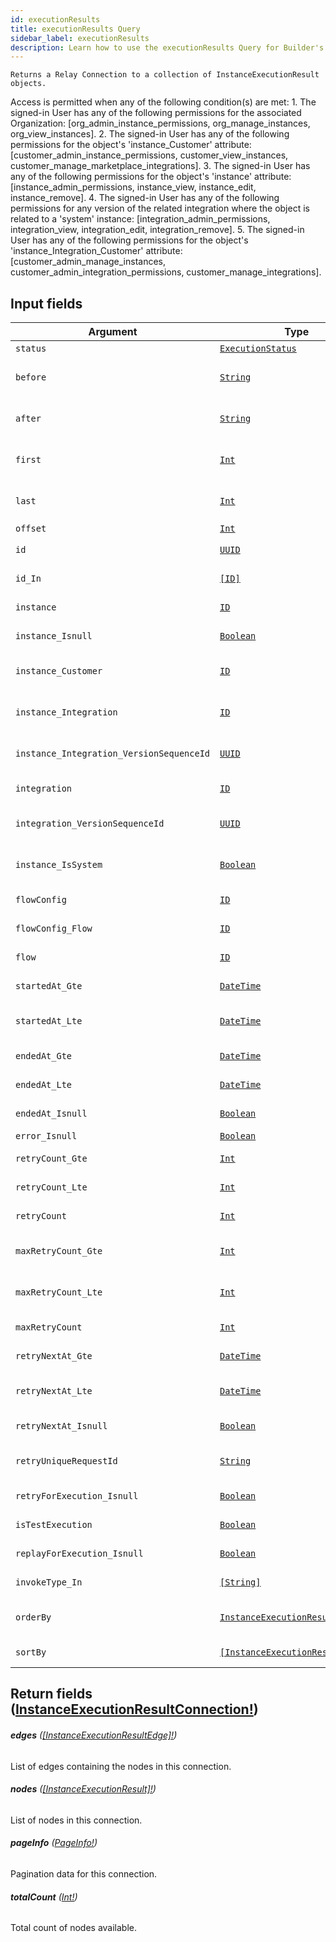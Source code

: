 ```yaml
---
id: executionResults
title: executionResults Query
sidebar_label: executionResults
description: Learn how to use the executionResults Query for Builder's API.
---
```


    Returns a Relay Connection to a collection of InstanceExecutionResult objects.

Access is permitted when any of the following condition(s) are met: 1. The signed-in User has any of the following permissions for the associated Organization: [org_admin_instance_permissions, org_manage_instances, org_view_instances]. 2. The signed-in User has any of the following permissions for the object's 'instance_Customer' attribute: [customer_admin_instance_permissions, customer_view_instances, customer_manage_marketplace_integrations]. 3. The signed-in User has any of the following permissions for the object's 'instance' attribute: [instance_admin_permissions, instance_view, instance_edit, instance_remove]. 4. The signed-in User has any of the following permissions for any version of the related integration where the object is related to a 'system' instance: [integration_admin_permissions, integration_view, integration_edit, integration_remove]. 5. The signed-in User has any of the following permissions for the object's 'instance_Integration_Customer' attribute: [customer_admin_manage_instances, customer_admin_integration_permissions, customer_manage_integrations].

## Input fields

| Argument                                 | Type                                                                                         | Description                                                                                      |
| ---------------------------------------- | -------------------------------------------------------------------------------------------- | ------------------------------------------------------------------------------------------------ |
| `status`                                 | [`ExecutionStatus`](/self-managed/composer/builder/api/schema/enum/ExecutionStatus.mdx)                                     | The status of the Instance execution.                                                            |
| `before`                                 | [`String`](/self-managed/composer/builder/api/schema/scalar/String.mdx)                                                     | Specifies a cursor for use in combination with `last` to implement backward pagination.          |
| `after`                                  | [`String`](/self-managed/composer/builder/api/schema/scalar/String.mdx)                                                     | Specifies a cursor for use in combination with `first` to implement forward pagination.          |
| `first`                                  | [`Int`](/self-managed/composer/builder/api/schema/scalar/Int.mdx)                                                           | A non-negative integer that specifies to return at most `first` edges after the `after` cursor.  |
| `last`                                   | [`Int`](/self-managed/composer/builder/api/schema/scalar/Int.mdx)                                                           | A non-negative integer that specifies to return at most `last` edges before the `before` cursor. |
| `offset`                                 | [`Int`](/self-managed/composer/builder/api/schema/scalar/Int.mdx)                                                           |                                                                                                  |
| `id`                                     | [`UUID`](/self-managed/composer/builder/api/schema/scalar/UUID.mdx)                                                         | Filter for objects where id matches the specified value.                                         |
| `id_In`                                  | [`[ID]`](/self-managed/composer/builder/api/schema/scalar/ID.mdx)                                                           | Filter for objects where id is contained in the list of specified values.                        |
| `instance`                               | [`ID`](/self-managed/composer/builder/api/schema/scalar/ID.mdx)                                                             | Filter for objects where instance matches the specified ID.                                      |
| `instance_Isnull`                        | [`Boolean`](/self-managed/composer/builder/api/schema/scalar/Boolean.mdx)                                                   | Filter for objects where instance is NULL.                                                       |
| `instance_Customer`                      | [`ID`](/self-managed/composer/builder/api/schema/scalar/ID.mdx)                                                             | Filter for objects where instance.customer matches the specified ID.                             |
| `instance_Integration`                   | [`ID`](/self-managed/composer/builder/api/schema/scalar/ID.mdx)                                                             | Filter for objects where instance.integration matches the specified ID.                          |
| `instance_Integration_VersionSequenceId` | [`UUID`](/self-managed/composer/builder/api/schema/scalar/UUID.mdx)                                                         | Filter for objects where instance.integration.versionSequenceId matches the specified value.     |
| `integration`                            | [`ID`](/self-managed/composer/builder/api/schema/scalar/ID.mdx)                                                             | Filter for objects where integration matches the specified ID.                                   |
| `integration_VersionSequenceId`          | [`UUID`](/self-managed/composer/builder/api/schema/scalar/UUID.mdx)                                                         | Filter for objects where integration.versionSequenceId matches the specified value.              |
| `instance_IsSystem`                      | [`Boolean`](/self-managed/composer/builder/api/schema/scalar/Boolean.mdx)                                                   | Filter for objects where instance.isSystem matches the specified value.                          |
| `flowConfig`                             | [`ID`](/self-managed/composer/builder/api/schema/scalar/ID.mdx)                                                             | Filter for objects where flowConfig matches the specified ID.                                    |
| `flowConfig_Flow`                        | [`ID`](/self-managed/composer/builder/api/schema/scalar/ID.mdx)                                                             | Filter for objects where flowConfig.flow matches the specified ID.                               |
| `flow`                                   | [`ID`](/self-managed/composer/builder/api/schema/scalar/ID.mdx)                                                             | Filter for objects where flow matches the specified ID.                                          |
| `startedAt_Gte`                          | [`DateTime`](/self-managed/composer/builder/api/schema/scalar/DateTime.mdx)                                                 | Filter for objects where startedAt occurs on or after the specified value.                       |
| `startedAt_Lte`                          | [`DateTime`](/self-managed/composer/builder/api/schema/scalar/DateTime.mdx)                                                 | Filter for objects where startedAt occurs on or before the specified value.                      |
| `endedAt_Gte`                            | [`DateTime`](/self-managed/composer/builder/api/schema/scalar/DateTime.mdx)                                                 | Filter for objects where endedAt occurs on or after the specified value.                         |
| `endedAt_Lte`                            | [`DateTime`](/self-managed/composer/builder/api/schema/scalar/DateTime.mdx)                                                 | Filter for objects where endedAt occurs on or before the specified value.                        |
| `endedAt_Isnull`                         | [`Boolean`](/self-managed/composer/builder/api/schema/scalar/Boolean.mdx)                                                   | Filter for objects where endedAt is NULL.                                                        |
| `error_Isnull`                           | [`Boolean`](/self-managed/composer/builder/api/schema/scalar/Boolean.mdx)                                                   | Filter for objects where error is NULL.                                                          |
| `retryCount_Gte`                         | [`Int`](/self-managed/composer/builder/api/schema/scalar/Int.mdx)                                                           | Filter for objects where retryCount.gte matches the specified value.                             |
| `retryCount_Lte`                         | [`Int`](/self-managed/composer/builder/api/schema/scalar/Int.mdx)                                                           | Filter for objects where retryCount.lte matches the specified value.                             |
| `retryCount`                             | [`Int`](/self-managed/composer/builder/api/schema/scalar/Int.mdx)                                                           | Filter for objects where retryCount matches the specified value.                                 |
| `maxRetryCount_Gte`                      | [`Int`](/self-managed/composer/builder/api/schema/scalar/Int.mdx)                                                           | Filter for objects where maxRetryCount.gte matches the specified value.                          |
| `maxRetryCount_Lte`                      | [`Int`](/self-managed/composer/builder/api/schema/scalar/Int.mdx)                                                           | Filter for objects where maxRetryCount.lte matches the specified value.                          |
| `maxRetryCount`                          | [`Int`](/self-managed/composer/builder/api/schema/scalar/Int.mdx)                                                           | Filter for objects where maxRetryCount matches the specified value.                              |
| `retryNextAt_Gte`                        | [`DateTime`](/self-managed/composer/builder/api/schema/scalar/DateTime.mdx)                                                 | Filter for objects where retryNextAt occurs on or after the specified value.                     |
| `retryNextAt_Lte`                        | [`DateTime`](/self-managed/composer/builder/api/schema/scalar/DateTime.mdx)                                                 | Filter for objects where retryNextAt occurs on or before the specified value.                    |
| `retryNextAt_Isnull`                     | [`Boolean`](/self-managed/composer/builder/api/schema/scalar/Boolean.mdx)                                                   | Filter for objects where retryNextAt is NULL.                                                    |
| `retryUniqueRequestId`                   | [`String`](/self-managed/composer/builder/api/schema/scalar/String.mdx)                                                     | Filter for objects where retryUniqueRequestId matches the specified value.                       |
| `retryForExecution_Isnull`               | [`Boolean`](/self-managed/composer/builder/api/schema/scalar/Boolean.mdx)                                                   | Filter for objects where retryForExecution is NULL.                                              |
| `isTestExecution`                        | [`Boolean`](/self-managed/composer/builder/api/schema/scalar/Boolean.mdx)                                                   | Filter for objects where isTestExecution matches the specified value.                            |
| `replayForExecution_Isnull`              | [`Boolean`](/self-managed/composer/builder/api/schema/scalar/Boolean.mdx)                                                   | Filter for objects where replayForExecution is NULL.                                             |
| `invokeType_In`                          | [`[String]`](/self-managed/composer/builder/api/schema/scalar/String.mdx)                                                   | Filter for objects where invokeType is contained in the list of specified values.                |
| `orderBy`                                | [`InstanceExecutionResultOrder`](/self-managed/composer/builder/api/schema/input_object/InstanceExecutionResultOrder.mdx)   | DEPRECATED. Prefer using sort_by instead as it allows ordering by many fields.                   |
| `sortBy`                                 | [`[InstanceExecutionResultOrder]`](/self-managed/composer/builder/api/schema/input_object/InstanceExecutionResultOrder.mdx) | Allows specifying many field and direction pairs to sort results by.                             |

## Return fields ([InstanceExecutionResultConnection!](/self-managed/composer/builder/api/schema/object/InstanceExecutionResultConnection.mdx))

###### <b>edges</b> ([[InstanceExecutionResultEdge]!](/self-managed/composer/builder/api/schema/object/InstanceExecutionResultEdge.mdx))

List of edges containing the nodes in this connection.

###### <b>nodes</b> ([[InstanceExecutionResult]!](/self-managed/composer/builder/api/schema/object/InstanceExecutionResult.mdx))

List of nodes in this connection.

###### <b>pageInfo</b> ([PageInfo!](/self-managed/composer/builder/api/schema/object/PageInfo.mdx))

Pagination data for this connection.

###### <b>totalCount</b> ([Int!](/self-managed/composer/builder/api/schema/scalar/Int.mdx))

Total count of nodes available.
